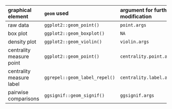 | graphical element        | `geom` used                   | argument for further modification |
| :----------------------- | :---------------------------- | :-------------------------------- |
| raw data                 | `ggplot2::geom_point()`       | `point.args`                      |
| box plot                 | `ggplot2::geom_boxplot()`     | `NA`                              |
| density plot             | `ggplot2::geom_violin()`      | `violin.args`                     |
| centrality measure point | `ggplot2::geom_point()`       | `centrality.point.args`           |
| centrality measure label | `ggrepel::geom_label_repel()` | `centrality.label.args`           |
| pairwise comparisons     | `ggsignif::geom_signif()`     | `ggsignif.args`                   |
